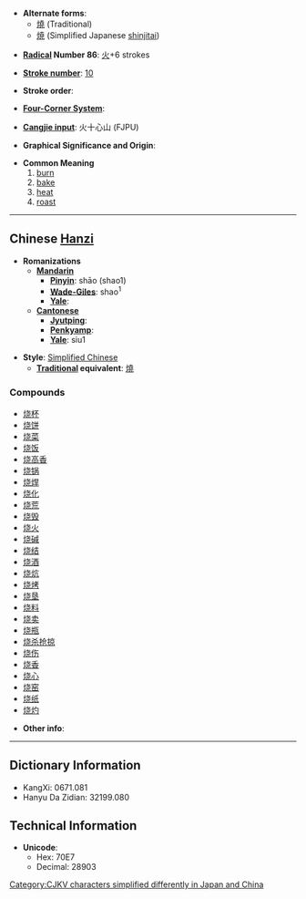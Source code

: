 * '''Alternate forms''':
**[[燒]] (Traditional)
**[[焼]] (Simplified Japanese [[shinjitai]])

* '''[[Wiktionary:Chinese radical index| Radical]] Number 86''': [[Wiktionary:Chinese radical index 火|火]]+6 strokes

* '''[[Wiktionary:Chinese total strokes index|Stroke number]]''': [[Wiktionary:Chinese total strokes index 10|10]]

* '''Stroke order''': 

* '''[[Wiktionary:Chinese four corner index|Four-Corner System]]''': 

* '''[[Wiktionary:Chinese Cangjie index|Cangjie input]]''': 火十心山 (FJPU)

* '''Graphical Significance and Origin''': 

* '''Common Meaning'''
*# [[burn]]
*# [[bake]]
*# [[heat]]
*# [[roast]]

----

== Chinese [[Hanzi]] ==

* '''Romanizations'''
** '''[[Mandarin]]'''
*** '''[[Pinyin]]''': shāo (shao1)
*** '''[[Wade-Giles]]''': shao<sup>1</sup>
*** '''[[Yale]]''': 
** '''[[Cantonese]]'''
*** '''[[Jyutping]]''':
*** '''[[Penkyamp]]''': 
*** '''[[Yale]]''': siu1

* '''Style''': [[Simplified Chinese]] 
** '''[[Traditional Chinese|Traditional]] equivalent''': [[燒]]

===Compounds===
*[[烧杯]]
*[[烧饼]]
*[[烧菜]]
*[[烧饭]]
*[[烧高香]]
*[[烧锅]]
*[[烧焊]]
*[[烧化]]
*[[烧荒]]
*[[烧毁]]
*[[烧火]]
*[[烧碱]]
*[[烧结]]
*[[烧酒]]
*[[烧炕]]
*[[烧烤]]
*[[烧垦]]
*[[烧料]]
*[[烧卖]]
*[[烧瓶]]
*[[烧杀抢掠]]
*[[烧伤]]
*[[烧香]]
*[[烧心]]
*[[烧窑]]
*[[烧纸]]
*[[烧灼]]

* '''Other info''': 

----

== Dictionary Information ==

* KangXi: 0671.081
* Hanyu Da Zidian: 32199.080

== Technical Information ==

* '''Unicode''':
** Hex: 70E7
** Decimal: 28903

[[Category:CJKV characters simplified differently in Japan and China]]